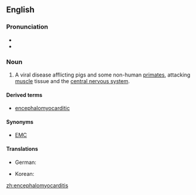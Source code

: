 ==English==

===Pronunciation===
* {{IPA|/ɛnˌsɛfəloʊmaɪoʊkaɹˈdaɪtɪs/|lang=en}}
* {{rhymes|aɪtɪs|lang=en}}

===Noun===
{{en-noun|-}}

# {{label|en|veterinary medicine}} A viral disease afflicting pigs and some non-human [[primate]]s, attacking [[muscle]] tissue and the [[central nervous system]].

====Derived terms====
* [[encephalomyocarditic]]

====Synonyms====
* [[EMC]]

====Translations====
{{trans-top|viral disease affecting pigs and primates}}
* German: {{t|de|Enzephalomyokarditis}}
{{trans-mid}}
* Korean: {{t|ko|돼지뇌심근염|tr=dwaejinoesimgeunyeom}}
{{trans-bottom}}

[[zh:encephalomyocarditis]]
